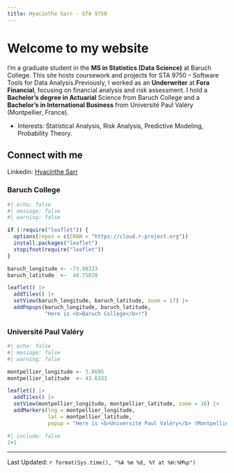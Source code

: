 ```yaml
---
title: Hyacinthe Sarr - STA 9750
---
```


# Welcome to my website

I’m a graduate student in the **MS in Statistics (Data Science)** at Baruch College. This site hosts coursework and projects for STA 9750 – Software Tools for Data Analysis.Previously, I worked as an **Underwriter** at **Fora Financial**, focusing on financial analysis and risk assessment. I hold a **Bachelor's degree in Actuarial** Science from Baruch College and a **Bachelor’s in International Business** from Université Paul Valéry (Montpellier, France).


- Interests: Statistical Analysis, Risk Analysis, Predictive Modeling, Probability Theory.

## Connect with me

Linkedin: [Hyacinthe Sarr](https://www.linkedin.com/in/hsarr2802/)

### Baruch College
```r
#| echo: false
#| message: false
#| warning: false

if (!require("leaflet")) {
  options(repos = c(CRAN = "https://cloud.r-project.org"))
  install.packages("leaflet")
  stopifnot(require("leaflet"))
}

baruch_longitude <- -73.98333
baruch_latitude  <-  40.75028

leaflet() |>
  addTiles() |>
  setView(baruch_longitude, baruch_latitude, zoom = 17) |>
  addPopups(baruch_longitude, baruch_latitude,
            "Here is <b>Baruch College</b>!")
```


### Université Paul Valéry
```r
#| echo: false
#| message: false
#| warning: false

montpellier_longitude <- 3.8695
montpellier_latitude  <- 43.6333

leaflet() |>
  addTiles() |>
  setView(montpellier_longitude, montpellier_latitude, zoom = 16) |>
  addMarkers(lng = montpellier_longitude,
             lat = montpellier_latitude,
             popup = "Here is <b>Université Paul Valéry</b> (Montpellier)!")
```


```r
#| include: false
1+1
```
--------------
Last Updated: `r format(Sys.time(), "%A %m %d, %Y at %H:%M%p")`


